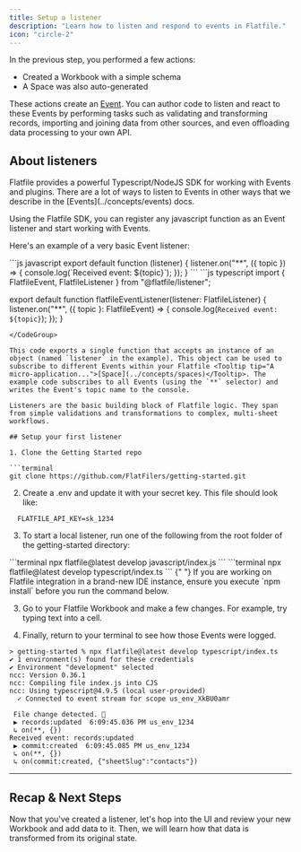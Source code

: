 ```yaml
---
title: Setup a listener
description: "Learn how to listen and respond to events in Flatfile."
icon: "circle-2"
---
```


In the previous step, you performed a few actions:

- Created a Workbook with a simple schema
- A Space was also auto-generated

These actions create an <Tooltip tip="Anatomy of an Event...">[Event](../concepts/events)</Tooltip>. You can author code to listen and react to these Events by performing tasks such as validating and transforming records, importing and joining data from other sources, and even offloading data processing to your own API.

## About listeners

<Note>
  Flatfile provides a powerful Typescript/NodeJS SDK for working with Events and
  plugins. There are a lot of ways to listen to Events in other ways that we
  describe in the [Events](../concepts/events) docs.
</Note>

Using the Flatfile SDK, you can register any javascript function as an Event listener and start working with Events.

Here's an example of a very basic Event listener:

<CodeGroup>
```js javascript
export default function (listener) {
  listener.on("**", ({ topic }) => {
    console.log(`Received event: ${topic}`);
  });
}
```
```js typescript
import { FlatfileEvent, FlatfileListener } from "@flatfile/listener";

export default function flatfileEventListener(listener: FlatfileListener) {
  listener.on("**", ({ topic }: FlatfileEvent) => {
    console.log(`Received event: ${topic}`);
  });
}
```
</CodeGroup>

This code exports a single function that accepts an instance of an object (named `listener` in the example). This object can be used to subscribe to different Events within your Flatfile <Tooltip tip="A micro-application...">[Space](../concepts/spaces)</Tooltip>. The example code subscribes to all Events (using the `**` selector) and writes the Event's topic name to the console.

Listeners are the basic building block of Flatfile logic. They span from simple validations and transformations to complex, multi-sheet workflows.

## Setup your first listener

1. Clone the Getting Started repo

```terminal
git clone https://github.com/FlatFilers/getting-started.git
```
2. Create a .env and update it with your secret key. This file should look like:

```terminal
  FLATFILE_API_KEY=sk_1234
```

3. To start a local listener, run one of the following from the root folder of the getting-started directory: 

<CodeGroup>
```terminal
npx flatfile@latest develop javascript/index.js
```
```terminal
npx flatfile@latest develop typescript/index.ts
```
</CodeGroup>

<Note>
  {" "}
  If you are working on Flatfile integration in a brand-new IDE instance, ensure
  you execute `npm install` before you run the command below.
</Note>

3. Go to your Flatfile Workbook and make a few changes. For example, try typing text into a cell.

4. Finally, return to your terminal to see how those Events were logged.

```ssh Console
> getting-started % npx flatfile@latest develop typescript/index.ts
✔ 1 environment(s) found for these credentials
✔ Environment "development" selected
ncc: Version 0.36.1
ncc: Compiling file index.js into CJS
ncc: Using typescript@4.9.5 (local user-provided)
  ✓ Connected to event stream for scope us_env_XkBU0amr

 File change detected. 🚀
 ▶ records:updated  6:09:45.036 PM us_env_1234
 ↳ on(**, {})
Received event: records:updated
 ▶ commit:created  6:09:45.085 PM us_env_1234
 ↳ on(**, {})
 ↳ on(commit:created, {"sheetSlug":"contacts"})
```
---

## Recap & Next Steps

Now that you've created a listener, let's hop into the UI and review your new Workbook and add data to it. Then, we will learn how that data is transformed from its original state.
